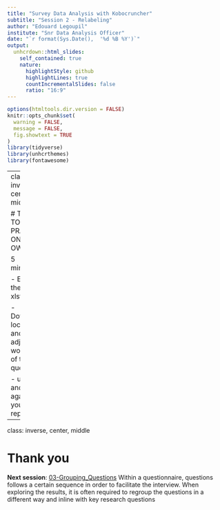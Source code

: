 ```yaml
---
title: "Survey Data Analysis with Kobocruncher"
subtitle: "Session 2 - Relabeling"
author: "Edouard Legoupil"
institute: "Snr Data Analysis Officer"
date: "`r format(Sys.Date(),  '%d %B %Y')`"
output:
  unhcrdown::html_slides:
    self_contained: true
    nature:
      highlightStyle: github
      highlightLines: true
      countIncrementalSlides: false
      ratio: "16:9"
---
```


```r
options(htmltools.dir.version = FALSE)
knitr::opts_chunk$set(
  warning = FALSE,
  message = FALSE,
  fig.showtext = TRUE
)
library(tidyverse)
library(unhcrthemes)
library(fontawesome)
```



---
class: inverse, center, middle

# TIME TO PRACTISE ON YOUR OWN 

5 minutes! 

 - Expand the xlsfom
 
 - Download locally and adjust the wording of the questions
 
 - upload and knit again your report
 
 
---
class: inverse, center, middle

# Thank you

__Next session__: [03-Grouping_Questions](03-Grouping_Questions.html) Within a questionnaire, questions follows a certain sequence in order to facilitate the interview. When exploring the results, it is often required to regroup the questions in a different way and inline with key research questions
